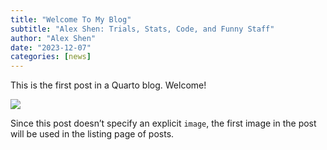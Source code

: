 ```yaml
---
title: "Welcome To My Blog"
subtitle: "Alex Shen: Trials, Stats, Code, and Funny Staff"
author: "Alex Shen"
date: "2023-12-07"
categories: [news]
---
```


This is the first post in a Quarto blog. Welcome!

![](thumbnail.jpg)

Since this post doesn't specify an explicit `image`, the first image in the post will be used in the listing page of posts.
